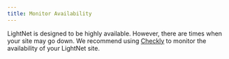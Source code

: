 ```yaml
---
title: Monitor Availability
---
```


LightNet is designed to be highly available. However, there are times when your site may go down.
We recommend using [Checkly](https://checklyhq.com/) to monitor the availability of your LightNet site.
